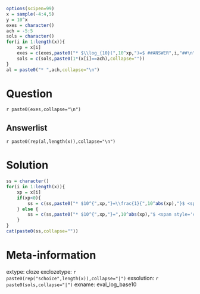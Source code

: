 ```r
options(scipen=99)
x = sample(-4:4,5)
y = 10^x
exes = character()
ach = -5:5
sols = character()
for(i in 1:length(x)){
    xp = x[i]
    exes = c(exes,paste0("* $\\log_{10}(",10^xp,")=$ ##ANSWER",i,"##\n"))
    sols = c(sols,paste0(1*(x[i]==ach),collapse=""))
}
al = paste0("* ",ach,collapse="\n")

```


Question
========

`r paste0(exes,collapse="\n")`

Answerlist
--------

`r paste0(rep(al,length(x)),collapse="\n")`


Solution
========

```r
ss = character()
for(i in 1:length(x)){
    xp = x[i]
    if(xp<0){
        ss = c(ss,paste0("* $10^{",xp,"}=\\frac{1}{",10^abs(xp),"}$ <span style='color:blue;'>therefore</span> $\\log_{10}\\left(\\frac{1}{",10^abs(xp),"}\\right)=",xp,"$\n"))
    } else {
        ss = c(ss,paste0("* $10^{",xp,"}=",10^abs(xp),"$ <span style='color:blue;'>therefore</span> $\\log_{10}(",10^abs(xp),")=",xp,"$\n"))
    }
}
cat(paste0(ss,collapse=""))
```


Meta-information
============
extype: cloze
exclozetype: `r paste0(rep("schoice",length(x)),collapse="|")`
exsolution: `r paste0(sols,collapse="|")`
exname: eval_log_base10